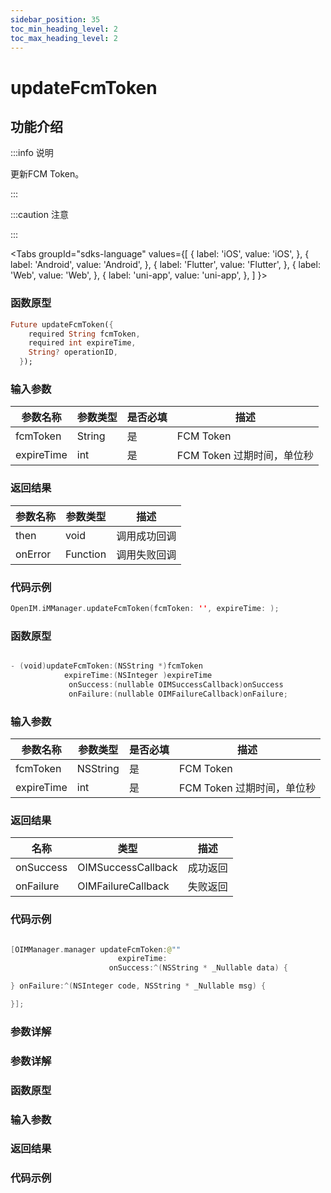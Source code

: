 ```yaml
---
sidebar_position: 35
toc_min_heading_level: 2
toc_max_heading_level: 2
---
```


# updateFcmToken

## 功能介绍

:::info 说明

更新FCM Token。

:::

:::caution 注意


:::

<Tabs
groupId="sdks-language"
values={[
{ label: 'iOS', value: 'iOS', },
{ label: 'Android', value: 'Android', },
{ label: 'Flutter', value: 'Flutter', },
{ label: 'Web', value: 'Web', },
{ label: 'uni-app', value: 'uni-app', },
]
}>

<TabItem value="Flutter">

### 函数原型

```dart showLineNumbers
Future updateFcmToken({
    required String fcmToken,
    required int expireTime,
    String? operationID,
  });
```

### 输入参数

| 参数名称       | 参数类型 | 是否必填 | 描述             |
| -------------- | -------- | -------- | ---------------- |
| fcmToken | String   | 是       | FCM Token         |
| expireTime | int   | 是       | FCM Token 过期时间，单位秒         |

### 返回结果

| 参数名称 | 参数类型 | 描述         |
| -------- | -------- | ------------ |
| then     | void     | 调用成功回调 |
| onError  | Function | 调用失败回调 |

### 代码示例

```swift showLineNumbers
OpenIM.iMManager.updateFcmToken(fcmToken: '', expireTime: );
```

</TabItem>

<TabItem value="iOS">

### 函数原型

```swift showLineNumbers

- (void)updateFcmToken:(NSString *)fcmToken 
            expireTime:(NSInteger )expireTime
             onSuccess:(nullable OIMSuccessCallback)onSuccess
             onFailure:(nullable OIMFailureCallback)onFailure;

```

### 输入参数

| 参数名称 | 参数类型  | 是否必填 | 描述 |
| -------- | --------- | -------- | ---- |
| fcmToken    | NSString | 是       | FCM Token |
| expireTime | int   | 是       | FCM Token 过期时间，单位秒         |

### 返回结果

| 名称      | 类型                                                   | 描述     |
| --------- | ------------------------------------------------------ | -------- |
| onSuccess | OIMSuccessCallback | 成功返回 |
| onFailure | OIMFailureCallback   | 失败返回 |

### 代码示例

```swift showLineNumbers

[OIMManager.manager updateFcmToken:@"" 
                        expireTime: 
                      onSuccess:^(NSString * _Nullable data) {

} onFailure:^(NSInteger code, NSString * _Nullable msg) {

}];

```

</TabItem>

<TabItem value="Android">

### 参数详解

</TabItem>

<TabItem value="Web">

### 参数详解

</TabItem>

<TabItem value="uni-app">

### 函数原型

### 输入参数

### 返回结果

### 代码示例

</TabItem>

</Tabs>
